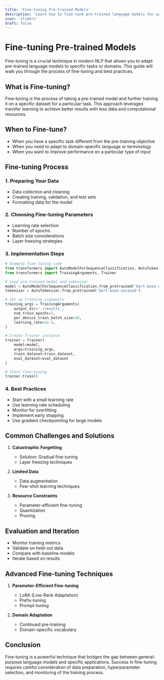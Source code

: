 ```yaml
---
title: 'Fine-tuning Pre-trained Models'
description: 'Learn how to fine-tune pre-trained language models for specific NLP tasks'
icon: 'sliders'
draft: false
---
```


# Fine-tuning Pre-trained Models

Fine-tuning is a crucial technique in modern NLP that allows you to adapt pre-trained language models to specific tasks or domains. This guide will walk you through the process of fine-tuning and best practices.

## What is Fine-tuning?

Fine-tuning is the process of taking a pre-trained model and further training it on a specific dataset for a particular task. This approach leverages transfer learning to achieve better results with less data and computational resources.

## When to Fine-tune?

- When you have a specific task different from the pre-training objective
- When you need to adapt to domain-specific language or terminology
- When you want to improve performance on a particular type of input

## Fine-tuning Process

### 1. Preparing Your Data
- Data collection and cleaning
- Creating training, validation, and test sets
- Formatting data for the model

### 2. Choosing Fine-tuning Parameters
- Learning rate selection
- Number of epochs
- Batch size considerations
- Layer freezing strategies

### 3. Implementation Steps
```python
# Example fine-tuning code
from transformers import AutoModelForSequenceClassification, AutoTokenizer
from transformers import TrainingArguments, Trainer

# Load pre-trained model and tokenizer
model = AutoModelForSequenceClassification.from_pretrained('bert-base-uncased')
tokenizer = AutoTokenizer.from_pretrained('bert-base-uncased')

# Set up training arguments
training_args = TrainingArguments(
    output_dir='./results',
    num_train_epochs=3,
    per_device_train_batch_size=16,
    learning_rate=2e-5,
)

# Create Trainer instance
trainer = Trainer(
    model=model,
    args=training_args,
    train_dataset=train_dataset,
    eval_dataset=eval_dataset
)

# Start fine-tuning
trainer.train()
```

### 4. Best Practices
- Start with a small learning rate
- Use learning rate scheduling
- Monitor for overfitting
- Implement early stopping
- Use gradient checkpointing for large models

## Common Challenges and Solutions

1. **Catastrophic Forgetting**
   - Solution: Gradual fine-tuning
   - Layer freezing techniques
   
2. **Limited Data**
   - Data augmentation
   - Few-shot learning techniques
   
3. **Resource Constraints**
   - Parameter-efficient fine-tuning
   - Quantization
   - Pruning

## Evaluation and Iteration

- Monitor training metrics
- Validate on held-out data
- Compare with baseline models
- Iterate based on results

## Advanced Fine-tuning Techniques

1. **Parameter-Efficient Fine-tuning**
   - LoRA (Low-Rank Adaptation)
   - Prefix-tuning
   - Prompt-tuning

2. **Domain Adaptation**
   - Continued pre-training
   - Domain-specific vocabulary

## Conclusion

Fine-tuning is a powerful technique that bridges the gap between general-purpose language models and specific applications. Success in fine-tuning requires careful consideration of data preparation, hyperparameter selection, and monitoring of the training process. 
